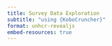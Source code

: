 ```yaml
---
title: Survey Data Exploration
subtitle: "using {KoboCruncher}"
format: unhcr-revealjs
embed-resources: true
---
```

